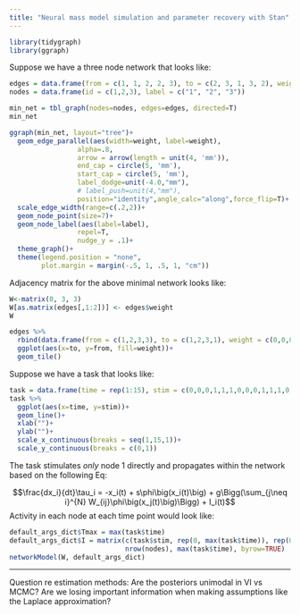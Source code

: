 ```yaml
---
title: "Neural mass model simulation and parameter recovery with Stan"
---
```


```r
library(tidygraph)
library(ggraph)
```

Suppose we have a three node network that looks like:

```r
edges = data.frame(from = c(1, 1, 2, 2, 3), to = c(2, 3, 1, 3, 2), weight = c(.4, .4, .2, .3, .2))
nodes = data.frame(id = c(1,2,3), label = c("1", "2", "3"))
```

```r
min_net = tbl_graph(nodes=nodes, edges=edges, directed=T)
min_net
```

```r
ggraph(min_net, layout="tree")+
  geom_edge_parallel(aes(width=weight, label=weight), 
                 alpha=.8,
                 arrow = arrow(length = unit(4, 'mm')),
                 end_cap = circle(5, 'mm'),
                 start_cap = circle(5, 'mm'),
                 label_dodge=unit(-4.0,"mm"),
                 # label_push=unit(4,"mm"),
                 position="identity",angle_calc="along",force_flip=T)+
  scale_edge_width(range=c(.2,2))+
  geom_node_point(size=7)+
  geom_node_label(aes(label=label), 
                 repel=T, 
                 nudge_y = .1)+
  theme_graph()+
  theme(legend.position = "none",
        plot.margin = margin(-.5, 1, .5, 1, "cm"))
```
Adjacency matrix for the above minimal network looks like:

```r
W<-matrix(0, 3, 3)
W[as.matrix(edges[,1:2])] <- edges$weight
W
```

```r
edges %>%
  rbind(data.frame(from = c(1,2,3,3), to = c(1,2,3,1), weight = c(0,0,0,0))) %>%
  ggplot(aes(x=to, y=from, fill=weight))+
  geom_tile()
```

Suppose we have a task that looks like:

```r
task = data.frame(time = rep(1:15), stim = c(0,0,0,1,1,1,0,0,0,1,1,1,0,0,0))
task %>%
  ggplot(aes(x=time, y=stim))+
  geom_line()+
  xlab("")+
  ylab("")+
  scale_x_continuous(breaks = seq(1,15,1))+
  scale_y_continuous(breaks = c(0,1))
```

The task stimulates *only* node 1 directly and propagates within the network based on the following Eq:

$$\frac{dx_i}{dt}\tau_i = -x_i(t) + s\phi\big(x_i(t)\big) + g\Bigg(\sum_{j\neq i}^{N} W_{ij}\phi\big(x_j(t)\big)\Bigg) + I_i(t)$$
Activity in each node at each time point would look like:

```r
default_args_dict$Tmax = max(task$time)
default_args_dict$I = matrix(c(task$stim, rep(0, max(task$time)), rep(0, max(task$time))), 
                             nrow(nodes), max(task$time), byrow=TRUE)
networkModel(W, default_args_dict)
```

------

Question re estimation methods: Are the posteriors unimodal in VI vs MCMC? Are we losing important information when making assumptions like the Laplace approximation?
